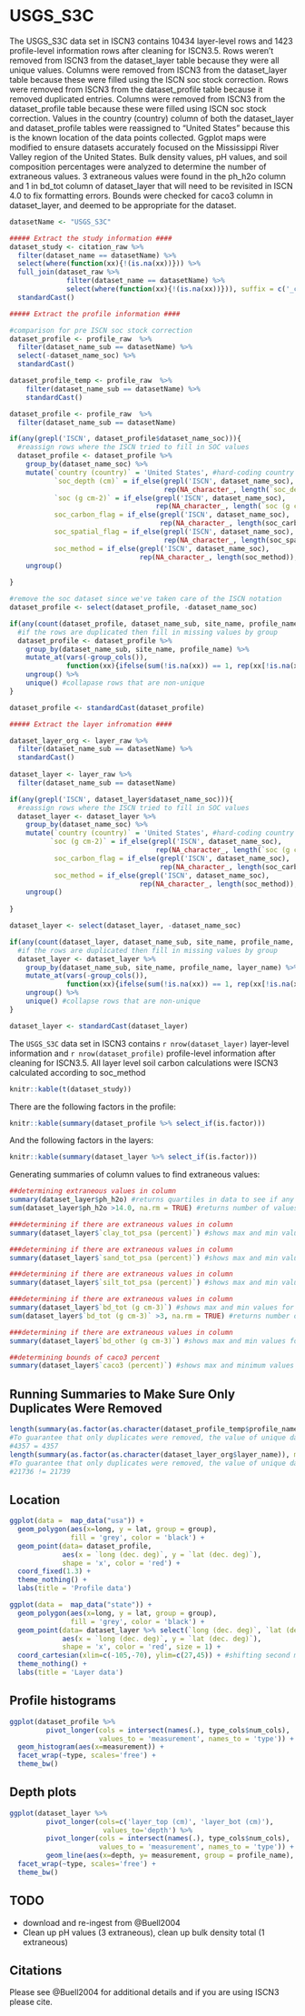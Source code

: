 # USGS_S3C

The USGS_S3C data set in ISCN3 contains 10434 layer-level rows and 1423 profile-level information rows after cleaning for ISCN3.5.
Rows weren't removed from ISCN3 from the dataset_layer table because they were all unique values.
Columns were removed from ISCN3 from the dataset_layer table because these were filled using the ISCN soc stock correction.
Rows were removed from ISCN3 from the dataset_profile table because it removed duplicated entries.
Columns were removed from ISCN3 from the dataset_profile table because these were filled using ISCN soc stock correction.
Values in the country (country) column of both the dataset_layer and dataset_profile tables were reassigned to "United States" because this is the known location of the data points collected.
Ggplot maps were modified to ensure datasets accurately focused on the Mississippi River Valley region of the United States.
Bulk density values, pH values, and soil composition percentages were analyzed to determine the number of extraneous values.
3 extraneous values were found in the ph_h2o column and 1 in bd_tot column of dataset_layer that will need to be revisited in ISCN 4.0 to fix formatting errors.
Bounds were checked for caco3 column in dataset_layer, and deemed to be appropriate for the dataset.


```r
datasetName <- "USGS_S3C"

##### Extract the study information ####
dataset_study <- citation_raw %>% 
  filter(dataset_name == datasetName) %>%
  select(where(function(xx){!(is.na(xx))})) %>%
  full_join(dataset_raw %>% 
              filter(dataset_name == datasetName) %>%
              select(where(function(xx){!(is.na(xx))})), suffix = c('_citation', '_dataset'))%>%
  standardCast()
```

```r
##### Extract the profile information ####

#comparison for pre ISCN soc stock correction
dataset_profile <- profile_raw  %>%
  filter(dataset_name_sub == datasetName) %>%
  select(-dataset_name_soc) %>%
  standardCast()

dataset_profile_temp <- profile_raw  %>%
    filter(dataset_name_sub == datasetName) %>%
    standardCast()

dataset_profile <- profile_raw  %>%
  filter(dataset_name_sub == datasetName) 

if(any(grepl('ISCN', dataset_profile$dataset_name_soc))){
  #reassign rows where the ISCN tried to fill in SOC values
  dataset_profile <- dataset_profile %>%
    group_by(dataset_name_soc) %>%
    mutate(`country (country)` = 'United States', #hard-coding country as United States
           `soc_depth (cm)` = if_else(grepl('ISCN', dataset_name_soc),
                                      rep(NA_character_, length(`soc_depth (cm)`)), `soc_depth (cm)`),
           `soc (g cm-2)` = if_else(grepl('ISCN', dataset_name_soc),
                                    rep(NA_character_, length(`soc (g cm-2)`)), `soc (g cm-2)`),
           soc_carbon_flag = if_else(grepl('ISCN', dataset_name_soc),
                                     rep(NA_character_, length(soc_carbon_flag)), soc_carbon_flag),
           soc_spatial_flag = if_else(grepl('ISCN', dataset_name_soc),
                                      rep(NA_character_, length(soc_spatial_flag)), soc_spatial_flag),
           soc_method = if_else(grepl('ISCN', dataset_name_soc), 
                                rep(NA_character_, length(soc_method)), soc_method)) %>%
    ungroup()
  
}

#remove the soc dataset since we've taken care of the ISCN notation
dataset_profile <- select(dataset_profile, -dataset_name_soc) 

if(any(count(dataset_profile, dataset_name_sub, site_name, profile_name)$n > 1)){
  #if the rows are duplicated then fill in missing values by group
  dataset_profile <- dataset_profile %>%
    group_by(dataset_name_sub, site_name, profile_name) %>%
    mutate_at(vars(-group_cols()), 
              function(xx){ifelse(sum(!is.na(xx)) == 1, rep(xx[!is.na(xx)], length(xx)),xx)}) %>% #if there is one value that isn't na then populate the rest of the entry, this fills in the
    ungroup() %>%
    unique() #collapase rows that are non-unique
}

dataset_profile <- standardCast(dataset_profile)
```

```r
##### Extract the layer infromation ####

dataset_layer_org <- layer_raw %>%
  filter(dataset_name_sub == datasetName) %>%
  standardCast()
  
dataset_layer <- layer_raw %>%
  filter(dataset_name_sub == datasetName) 

if(any(grepl('ISCN', dataset_layer$dataset_name_soc))){
  #reassign rows where the ISCN tried to fill in SOC values
  dataset_layer <- dataset_layer %>%
    group_by(dataset_name_soc) %>%
    mutate(`country (country)` = 'United States', #hard-coding country as United States
          `soc (g cm-2)` = if_else(grepl('ISCN', dataset_name_soc),
                                    rep(NA_character_, length(`soc (g cm-2)`)), `soc (g cm-2)`),
           soc_carbon_flag = if_else(grepl('ISCN', dataset_name_soc),
                                     rep(NA_character_, length(soc_carbon_flag)), soc_carbon_flag),
           soc_method = if_else(grepl('ISCN', dataset_name_soc), 
                                rep(NA_character_, length(soc_method)), soc_method)) %>%
    ungroup()
  
}

dataset_layer <- select(dataset_layer, -dataset_name_soc) 

if(any(count(dataset_layer, dataset_name_sub, site_name, profile_name, layer_name)$n > 1)){
  #if the rows are duplicated then fill in missing values by group
  dataset_layer <- dataset_layer %>%
    group_by(dataset_name_sub, site_name, profile_name, layer_name) %>%
    mutate_at(vars(-group_cols()), 
              function(xx){ifelse(sum(!is.na(xx)) == 1, rep(xx[!is.na(xx)], length(xx)),xx)}) %>% #if there is one value that isn't na then populate the rest of the entry, this fills in the
    ungroup() %>%
    unique() #collapse rows that are non-unique
}

dataset_layer <- standardCast(dataset_layer)

```

The `USGS_S3C` data set in ISCN3 contains `r nrow(dataset_layer)` layer-level information and `r nrow(dataset_profile)` profile-level information after cleaning for ISCN3.5.
All layer level soil carbon calculations were ISCN3 calculated according to soc_method

```r
knitr::kable(t(dataset_study))
```


There are the following factors in the profile:

```r
knitr::kable(summary(dataset_profile %>% select_if(is.factor)))
```

And the following factors in the layers:
```r
knitr::kable(summary(dataset_layer %>% select_if(is.factor)))
```
Generating summaries of column values to find extraneous values:

```r
##determining extraneous values in column
summary(dataset_layer$ph_h2o) #returns quartiles in data to see if any are outside of desired range
sum(dataset_layer$ph_h2o >14.0, na.rm = TRUE) #returns number of values greater than acceptable pH values
```

```r
###determining if there are extraneous values in column
summary(dataset_layer$`clay_tot_psa (percent)`) #shows max and min values for column
```

```r
###determining if there are extraneous values in column
summary(dataset_layer$`sand_tot_psa (percent)`) #shows max and min values for column
```

```r
###determining if there are extraneous values in column
summary(dataset_layer$`silt_tot_psa (percent)`) #shows max and min values for column
```

```r
###determining if there are extraneous values in column
summary(dataset_layer$`bd_tot (g cm-3)`) #shows max and min values for column
sum(dataset_layer$`bd_tot (g cm-3)` >3, na.rm = TRUE) #returns number of values greater than acceptable bulk density range
```

```r
###determining if there are extraneous values in column
summary(dataset_layer$`bd_other (g cm-3)`) #shows max and min values for column
```

```r
##determining bounds of caco3 percent
summary(dataset_layer$`caco3 (percent)`) #shows max and minimum values for column
```

## Running Summaries to Make Sure Only Duplicates Were Removed

```r
length(summary(as.factor(as.character(dataset_profile_temp$profile_name)), maxsum = 22000))
#To guarantee that only duplicates were removed, the value of unique dataset_profile_org$profile_name should be the same amount of objects as dataset_profile
#4357 = 4357
length(summary(as.factor(as.character(dataset_layer_org$layer_name)), maxsum = 22000))
#To guarantee that only duplicates were removed, the value of unique dataset_layer_org$layer_name should be the same amount of objects as dataset_layer
#21736 != 21739
```

## Location

```r

ggplot(data =  map_data("usa")) + 
  geom_polygon(aes(x=long, y = lat, group = group), 
               fill = 'grey', color = 'black') + 
  geom_point(data= dataset_profile, 
             aes(x = `long (dec. deg)`, y = `lat (dec. deg)`),
             shape = 'x', color = 'red') +
  coord_fixed(1.3) +
  theme_nothing() +
  labs(title = 'Profile data')

ggplot(data =  map_data("state")) + 
  geom_polygon(aes(x=long, y = lat, group = group), 
               fill = 'grey', color = 'black') + 
  geom_point(data= dataset_layer %>% select(`long (dec. deg)`, `lat (dec. deg)`) %>% unique(), 
             aes(x = `long (dec. deg)`, y = `lat (dec. deg)`),
             shape = 'x', color = 'red', size = 1) +
  coord_cartesian(xlim=c(-105,-70), ylim=c(27,45)) + #shifting second map location to center on the Mississippi River Valley Region and show individual state borders
  theme_nothing() +
  labs(title = 'Layer data')

```

## Profile histograms

```r
ggplot(dataset_profile %>%
         pivot_longer(cols = intersect(names(.), type_cols$num_cols), 
                      values_to = 'measurement', names_to = 'type')) +
  geom_histogram(aes(x=measurement)) +
  facet_wrap(~type, scales='free') +
  theme_bw()
```

## Depth plots

```r
ggplot(dataset_layer %>% 
         pivot_longer(cols=c('layer_top (cm)', 'layer_bot (cm)'),
                       values_to='depth') %>%
         pivot_longer(cols = intersect(names(.), type_cols$num_cols), 
                      values_to = 'measurement', names_to = 'type')) +
         geom_line(aes(x=depth, y= measurement, group = profile_name), alpha = 0.5) +
  facet_wrap(~type, scales='free') +
  theme_bw()
```

## TODO

- download and re-ingest from @Buell2004
- Clean up pH values (3 extraneous), clean up bulk density total (1 extraneous)

## Citations

Please see @Buell2004 for additional details and if you are using ISCN3 please cite.

